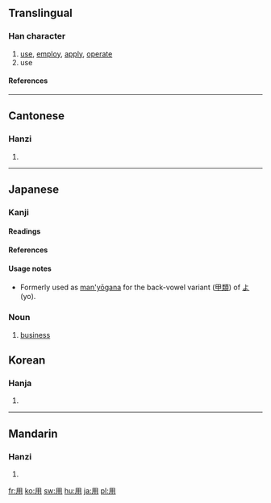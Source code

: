 ==Translingual==
{{stroke order|type=animate}}
===Han character===
{{Han char|rn=101|rad=用|as=00|sn=5|four=7722<sub>0</sub>|canj=月手 (BQ)}}
# [[use]], [[employ]], [[apply]], [[operate]]
# use
====References====
{{Han ref|kx=0755.240|dkj=21703|dj=1166.010|hdz=10097.050|uh=7528|ud=29992|bh=A5CE|bd=42446}}
----

==Cantonese==
===Hanzi===
{{yue-hanzi|jyut=|y=[[yung6]]}}
# {{defn|Cantonese}}
----
==Japanese==
===Kanji===
{{ja-kanji|rs=用00|grade=2}}
====Readings====
{{ja-readings|kanon=[[よう]] ([[yō]])|goon=[[ゆう]] ([[yū]])|kun=[[もちいる]] (mochii-ru) < [[もちゐる]] (mochiwi-ru), [[はたらき]] (hataraki), [[もって]] (motte)}}
====References====
{{ja-kref|a|4549|9770|4D51}}
====Usage notes====
*Formerly used as [[man'yōgana]] for the back-vowel variant ([[甲類]]) of [[よ]] (yo).

===Noun===
{{ja-noun|k|hira=よう|rom=yō}}
# [[business]]

==Korean==
===Hanja===
{{ko-hanja|hangeul=용|eumhun=|rv=yong|mr=yong|y=yong}}
# {{defn|Korean}}



----
==Mandarin==
===Hanzi===
{{cmn-hanzi|pin=[[yòng]] ([[yong4]])|wg=[[yung4|yung<sup>4</sup>]]}}
# {{defn|Mandarin}}

[[fr:用]]
[[ko:用]]
[[sw:用]]
[[hu:用]]
[[ja:用]]
[[pl:用]]